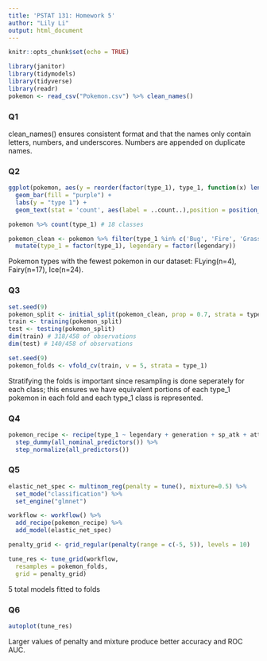 ```yaml
---
title: 'PSTAT 131: Homework 5'
author: "Lily Li"
output: html_document
---
```


```r
knitr::opts_chunk$set(echo = TRUE)
```

```r
library(janitor)
library(tidymodels)
library(tidyverse)
library(readr)
pokemon <- read_csv("Pokemon.csv") %>% clean_names()
```
### Q1

clean_names() ensures consistent format and that the names only contain letters, numbers, and underscores. Numbers are appended on duplicate names.

### Q2
```r
ggplot(pokemon, aes(y = reorder(factor(type_1), type_1, function(x) length(x)))) +
  geom_bar(fill = "purple") +
  labs(y = "type 1") +
  geom_text(stat = 'count', aes(label = ..count..),position = position_stack(vjust = 0.8))

pokemon %>% count(type_1) # 18 classes

pokemon_clean <- pokemon %>% filter(type_1 %in% c('Bug', 'Fire', 'Grass', 'Normal', 'Water', 'Psychic')) %>%
  mutate(type_1 = factor(type_1), legendary = factor(legendary))
```

Pokemon types with the fewest pokemon in our dataset: FLying(n=4), Fairy(n=17), Ice(n=24).

### Q3
```r
set.seed(9)
pokemon_split <- initial_split(pokemon_clean, prop = 0.7, strata = type_1)
train <- training(pokemon_split)
test <- testing(pokemon_split)
dim(train) # 318/458 of observations
dim(test) # 140/458 of observations

set.seed(9)
pokemon_folds <- vfold_cv(train, v = 5, strata = type_1)
```

Stratifying the folds is important since resampling is done seperately for each class; this ensures we have equivalent portions of each type_1 pokemon in each fold and each type_1 class is represented.

### Q4
```r
pokemon_recipe <- recipe(type_1 ~ legendary + generation + sp_atk + attack + speed + defense + hp + sp_def, data = pokemon_clean) %>%
  step_dummy(all_nominal_predictors()) %>%
  step_normalize(all_predictors())
```

### Q5
```r
elastic_net_spec <- multinom_reg(penalty = tune(), mixture=0.5) %>% 
  set_mode("classification") %>% 
  set_engine("glmnet") 

workflow <- workflow() %>% 
  add_recipe(pokemon_recipe) %>% 
  add_model(elastic_net_spec)

penalty_grid <- grid_regular(penalty(range = c(-5, 5)), levels = 10)

tune_res <- tune_grid(workflow,
  resamples = pokemon_folds, 
  grid = penalty_grid)
```

5 total models fitted to folds

### Q6
```r
autoplot(tune_res)
```

Larger values of penalty and mixture produce better accuracy and ROC AUC.
